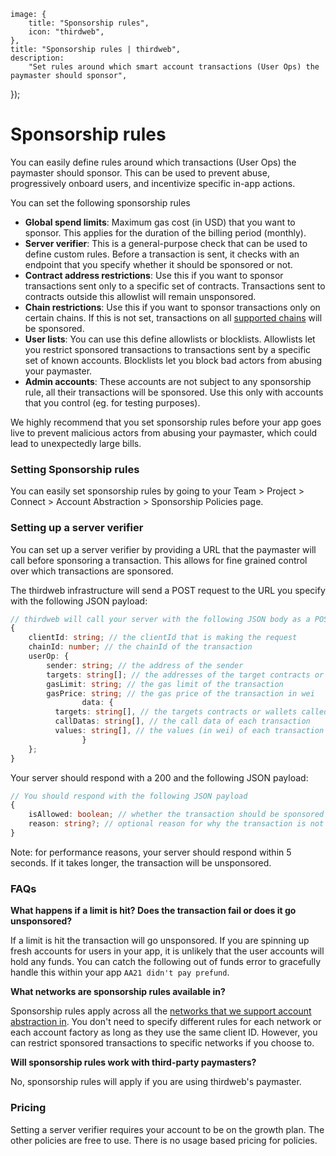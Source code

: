 
	image: {
		title: "Sponsorship rules",
		icon: "thirdweb",
	},
	title: "Sponsorship rules | thirdweb",
	description:
		"Set rules around which smart account transactions (User Ops) the paymaster should sponsor",
});

# Sponsorship rules

You can easily define rules around which transactions (User Ops) the paymaster should sponsor. This can be used to prevent abuse, progressively onboard users, and incentivize specific in-app actions.

You can set the following sponsorship rules

- **Global spend limits**: Maximum gas cost (in USD) that you want to sponsor. This applies for the duration of the billing period (monthly).
- **Server verifier**: This is a general-purpose check that can be used to define custom rules. Before a transaction is sent, it checks with an endpoint that you specify whether it should be sponsored or not.
- **Contract address restrictions**: Use this if you want to sponsor transactions sent only to a specific set of contracts. Transactions sent to contracts outside this allowlist will remain unsponsored.
- **Chain restrictions**: Use this if you want to sponsor transactions only on certain chains. If this is not set, transactions on all [supported chains](https://portal.thirdweb.com/wallets/account-abstraction/infrastructure#supported-chains) will be sponsored.
- **User lists**: You can use this define allowlists or blocklists. Allowlists let you restrict sponsored transactions to transactions sent by a specific set of known accounts. Blocklists let you block bad actors from abusing your paymaster.
- **Admin accounts**: These accounts are not subject to any sponsorship rule, all their transactions will be sponsored. Use this only with accounts that you control (eg. for testing purposes).

We highly recommend that you set sponsorship rules before your app goes live to prevent malicious actors from abusing your paymaster, which could lead to unexpectedly large bills.

### Setting Sponsorship rules

You can easily set sponsorship rules by going to your Team > Project > Connect > Account Abstraction > Sponsorship Policies page.

<DocImage src={SponsorshipRulesImg} />

### Setting up a server verifier

You can set up a server verifier by providing a URL that the paymaster will call before sponsoring a transaction. This allows for fine grained control over which transactions are sponsored.

The thirdweb infrastructure will send a POST request to the URL you specify with the following JSON payload:

```ts
// thirdweb will call your server with the following JSON body as a POST request
{
	clientId: string; // the clientId that is making the request
	chainId: number; // the chainId of the transaction
	userOp: {
		sender: string; // the address of the sender
  		targets: string[]; // the addresses of the target contracts or wallets
  		gasLimit: string; // the gas limit of the transaction
  		gasPrice: string; // the gas price of the transaction in wei
                data: {
		  targets: string[], // the targets contracts or wallets called in this operation
		  callDatas: string[], // the call data of each transaction
		  values: string[], // the values (in wei) of each transaction
                }
	};
}
```

Your server should respond with a 200 and the following JSON payload:

```ts
// You should respond with the following JSON payload
{
	isAllowed: boolean; // whether the transaction should be sponsored or not
	reason: string?; // optional reason for why the transaction is not allowed
}
```

Note: for performance reasons, your server should respond within 5 seconds. If it takes longer, the transaction will be unsponsored.

### FAQs

**What happens if a limit is hit? Does the transaction fail or does it go unsponsored?**

If a limit is hit the transaction will go unsponsored. If you are spinning up fresh accounts for users in your app, it is unlikely that the user accounts will hold any funds. You can catch the following out of funds error to gracefully handle this within your app `AA21 didn't pay prefund`.

**What networks are sponsorship rules available in?**

Sponsorship rules apply across all the [networks that we support account abstraction in](https://portal.thirdweb.com/connect/account-abstraction/infrastructure#supported-chains). You don't need to specify different rules for each network or each account factory as long as they use the same client ID.
However, you can restrict sponsored transactions to specific networks if you choose to.

**Will sponsorship rules work with third-party paymasters?**

No, sponsorship rules will apply if you are using thirdweb's paymaster.

### Pricing

Setting a server verifier requires your account to be on the growth plan. The other policies are free to use. There is no usage based pricing for policies.
